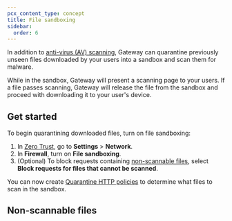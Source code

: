 ```yaml
---
pcx_content_type: concept
title: File sandboxing
sidebar:
  order: 6
---
```



In addition to [anti-virus (AV) scanning](/cloudflare-one/policies/gateway/http-policies/antivirus-scanning/), Gateway can quarantine previously unseen files downloaded by your users into a sandbox and scan them for malware.

While in the sandbox, Gateway will present a scanning page to your users. If a file passes scanning, Gateway will release the file from the sandbox and proceed with downloading it to your user's device.

## Get started

To begin quarantining downloaded files, turn on file sandboxing:

1. In [Zero Trust](https://one.dash.cloudflare.com), go to **Settings** > **Network**.
2. In **Firewall**, turn on **File sandboxing**.
3. (Optional) To block requests containing [non-scannable files](#non-scannable-files), select **Block requests for files that cannot be scanned**.

You can now create [Quarantine HTTP policies](/cloudflare-one/policies/gateway/http-policies/#quarantine) to determine what files to scan in the sandbox.

## Non-scannable files

<Render file="gateway/nonscannable-files" />

